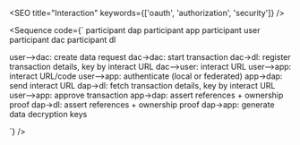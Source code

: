 
<SEO title="Interaction" keywords={['oauth', 'authorization', 'security']} />


<Sequence code={`
participant dap
participant app
participant user
participant dac
participant dl
 
user-->dac: create data request
dac->dac: start transaction
dac->dl: register transaction details, key by interact URL
dac-->user: interact URL
user-->app: interact URL/code
user-->app: authenticate (local or federated)
app->dap: send interact URL
dap->dl: fetch transaction details, key by interact URL
user-->app: approve transaction
app->dap: assert references + ownership proof
dap->dl: assert references + ownership proof
dap->app: generate data decryption keys
 
`} />